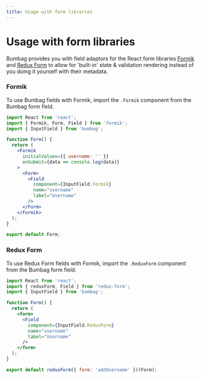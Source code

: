 ```yaml
---
title: Usage with form libraries
---
```


# Usage with form libraries

Bumbag provides you with field adaptors for the React form libraries [Formik]() and [Redux Form]() to allow for 'built-in' state & validation rendering instead of you doing it yourself with their metadata.

### Formik

To use Bumbag fields with Formik, import the `.Formik` component from the Bumbag form field.

```jsx
import React from 'react';
import { Formik, Form, Field } from 'formik';
import { InputField } from 'bumbag';

function Form() {
  return (
    <Formik
      initialValues={{ username: '' }}
      onSubmit={data => console.log(data)}
    >
      <Form>
        <Field
          component={InputField.Formik}
          name="username"
          label="Username"
        />
      </Form>
    </Formik>
  );
}

export default Form;
```

### Redux Form

To use Redux Form fields with Formik, import the `.ReduxForm` component from the Bumbag form field.

```jsx
import React from 'react';
import { reduxForm, Field } from 'redux-form';
import { InputField } from 'bumbag';

function Form() {
  return (
    <form>
      <Field
        component={InputField.ReduxForm}
        name="username"
        label="Username"
      />
    </form>
  );
}

export default reduxForm({ form: 'addUsername' })(Form);
```
